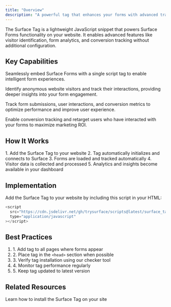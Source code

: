 ```yaml
---
title: "Overview"
description: "A powerful tag that enhances your forms with advanced tracking and analytics capabilities"
---
```


The Surface Tag is a lightweight JavaScript snippet that powers Surface Forms functionality on your website. It enables advanced features like visitor identification, form analytics, and conversion tracking without additional configuration.

## Key Capabilities

<CardGroup cols={2}>
  <Card 
    title="Form Embedding" 
    icon="code">
    Seamlessly embed Surface Forms with a single script tag to enable intelligent form experiences.
  </Card>
  
  <Card 
    title="Lead De-anonymization" 
    icon="user-secret">
    Identify anonymous website visitors and track their interactions, providing deeper insights into your form engagement.
  </Card>

  <Card 
    title="Form Analytics" 
    icon="chart-mixed">
    Track form submissions, user interactions, and conversion metrics to optimize performance and improve user experience.
  </Card>

  <Card 
    title="Ad Retargeting" 
    icon="bullseye-pointer">
    Enable conversion tracking and retarget users who have interacted with your forms to maximize marketing ROI.
  </Card>
</CardGroup>

## How It Works

<Steps>
  1. Add the Surface Tag to your website
  2. Tag automatically initializes and connects to Surface
  3. Forms are loaded and tracked automatically
  4. Visitor data is collected and processed
  5. Analytics and insights become available in your dashboard
</Steps>

## Implementation

Add the Surface Tag to your website by including this script in your HTML:

```javascript
<script
  src="https://cdn.jsdelivr.net/gh/trysurface/scripts@latest/surface_tag.min.js"
  type="application/javascript"
></script>
```

## Best Practices

<Card title="Implementation Tips">
  <ol>
    <li>1. Add tag to all pages where forms appear</li>
    <li>2. Place tag in the <code>&lt;head&gt;</code> section when possible</li>
    <li>3. Verify tag installation using our checker tool</li>
    <li>4. Monitor tag performance regularly</li>
    <li>5. Keep tag updated to latest version</li>
  </ol>
</Card>

## Related Resources

<CardGroup>
  <Card title="Implementation" icon="play" href="/surface-tag/implementation">
    Learn how to install the Surface Tag on your site
  </Card>
</CardGroup>
